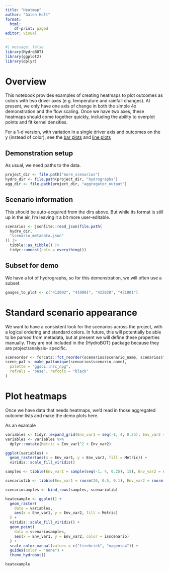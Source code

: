 ```yaml
---
title: "Heatmap"
author: "Galen Holt"
format:
  html:
    df-print: paged
editor: visual
---
```


```r
#| message: false
library(HydroBOT)
library(ggplot2)
library(dplyr)
```

# Overview

This notebook provides examples of creating heatmaps to plot outcomes as colors with two driver axes (e.g. temperature and rainfall changes). At present, we only have one axis of change in both the simple 4x demonstration and the flow scaling. Once we have two axes, these heatmaps should come together quickly, including the ability to overplot points and fit kernel densities.

For a 1-d version, with variation in a single driver axis and outcomes on the y (instead of color), see the [bar plots](bar_plots.qmd) and [line plots](line_plots.qmd)

## Demonstration setup

As usual, we need paths to the data.

```r
project_dir <- file.path("more_scenarios")
hydro_dir <- file.path(project_dir, "hydrographs")
agg_dir <- file.path(project_dir, "aggregator_output")
```

## Scenario information

This should be auto-acquired from the dirs above. But while its format is still up in the air, I'm leaving it a bit more user-editable.

```r
scenarios <- jsonlite::read_json(file.path(
  hydro_dir,
  "scenario_metadata.json"
)) |>
  tibble::as_tibble() |>
  tidyr::unnest(cols = everything())
```

## Subset for demo

We have a lot of hydrographs, so for this demonstration, we will often use a subset.

```r
gauges_to_plot <- c("412002", "419001", "422028", "421001")
```

# Standard scenario appearance

We want to have a consistent look for the scenarios across the project, with a logical ordering and standard colors. In future, this will potentially be able to be parsed from metadata, but at present we will define these properties manually. They are not included in the {HydroBOT} package because they are project/analysis- specific.

```r
sceneorder <- forcats::fct_reorder(scenarios$scenario_name, scenarios$flow_multiplier)
scene_pal <- make_pal(unique(scenarios$scenario_name),
  palette = "ggsci::nrc_npg",
  refvals = "base", refcols = "black"
)
```

# Plot heatmaps

Once we have data that needs heatmaps, we'd read in those aggregated outcome lists and make the demo plots here.

As an example

```r
variables <- tidyr::expand_grid(Env_var1 = seq(-1, 4, 0.25), Env_var2 = seq(-30, 10, 2))
variables <- variables %>%
  dplyr::mutate(Metric = Env_var1^2 + Env_var2)
```

```r
ggplot(variables) +
  geom_raster(aes(x = Env_var1, y = Env_var2, fill = Metric)) +
  viridis::scale_fill_viridis()
```

```r
samples <- tibble(Env_var1 = sample(seq(-1, 4, 0.25), 15), Env_var2 = sample(seq(-30, 10, 2), 15), scenario = as.character(1:15), isscenario = FALSE)

scenariotib <- tibble(Env_var1 = rnorm(26, 0.5, 0.1), Env_var2 = rnorm(26, 0, 1), scenario = letters, isscenario = TRUE)

scenariosamples <- bind_rows(samples, scenariotib)
```

```r
heatexample <- ggplot() +
  geom_raster(
    data = variables,
    aes(x = Env_var1, y = Env_var2, fill = Metric)
  ) +
  viridis::scale_fill_viridis() +
  geom_point(
    data = scenariosamples,
    aes(x = Env_var1, y = Env_var2, color = isscenario)
  ) +
  scale_color_manual(values = c("firebrick", "magenta4")) +
  guides(color = "none") +
  theme_hydrobot()

heatexample
```
